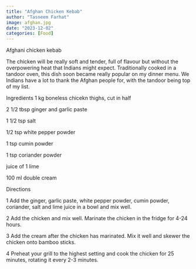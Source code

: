 ---
title: "Afghan Chicken Kebab"
author: "Tasneem Farhat"
image: afghan.jpg
date: "2023-12-02"
categories: [Food]
---
Afghani chicken kebab

 The chicken will be really soft and tender, full of flavour but without the overpowering heat that Indians might expect. Traditionally cooked in a tandoor oven, this dish soon became really popular on my dinner menu. We Indians have a lot to thank the Afghan people for, with the tandoor being top of my list.

 Ingredients
1 kg boneless chicekn thighs, cut in half

2 1/2 tbsp ginger and garlic paste

1 1/2 tsp salt

1/2 tsp white pepper powder

1 tsp cumin powder

1 tsp coriander powder

juice of 1 lime

100 ml double cream



Directions

1 Add the ginger, garlic paste, white pepper powder, cumin powder, coriander, salt and lime juice in a bowl and mix well.

2 Add the chicken and mix well. Marinate the chicken in the fridge for 4-24 hours.

3 Add the cream after the chicken has marinated. Mix it well and skewer the chicken onto bamboo sticks.

4 Preheat your grill to the highest setting and cook the chicken for 25 minutes, rotating it every 2-3 minutes.


